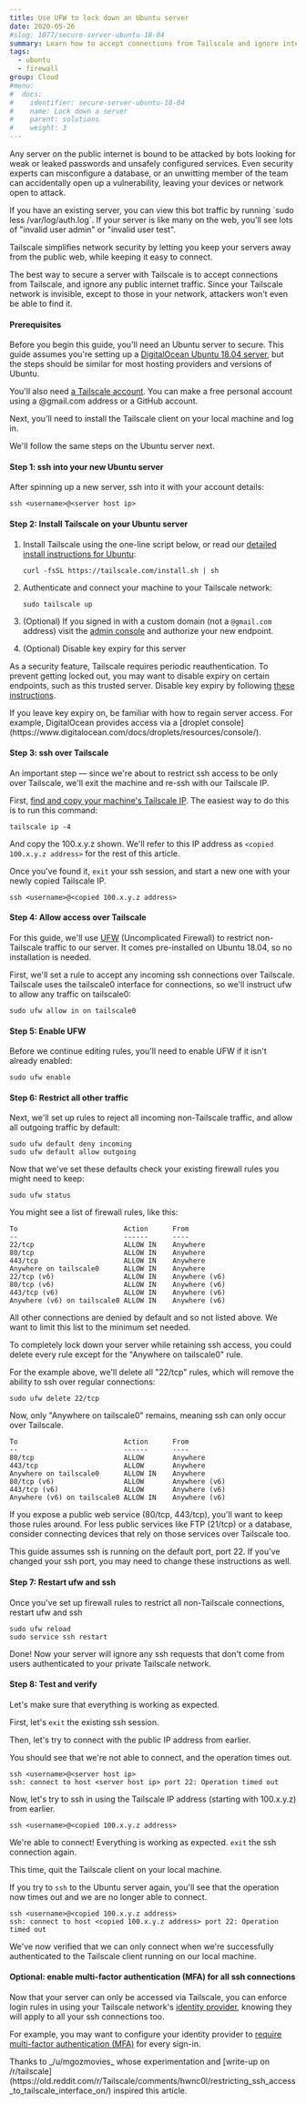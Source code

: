 ```yaml
---
title: Use UFW to lock down an Ubuntu server
date: 2020-05-26
#slug: 1077/secure-server-ubuntu-18-04
summary: Learn how to accept connections from Tailscale and ignore internet traffic to a server.
tags:
  - ubuntu
  - firewall
group: Cloud
#menu:
#  docs:
#    identifier: secure-server-ubuntu-18-04
#    name: Lock down a server
#    parent: solutions
#    weight: 3
---
```


Any server on the public internet is bound to be attacked by bots looking
for weak or leaked passwords and unsafely configured services. Even security
experts can misconfigure a database, or an unwitting member of the team can
accidentally open up a vulnerability, leaving your devices or network open to
attack.

<Note>
  If you have an existing server, you can view this bot traffic by running `sudo less
  /var/log/auth.log`. If your server is like many on the web, you'll see lots of "invalid user
  admin" or "invalid user test".
</Note>

Tailscale simplifies network security by letting you keep your servers away
from the public web, while keeping it easy to connect.

The best way to secure a server with Tailscale is to accept connections from
Tailscale, and ignore any public internet traffic. Since your Tailscale network
is invisible, except to those in your network, attackers won't even be able to
find it.

#### Prerequisites

Before you begin this guide, you'll need an Ubuntu server to secure.
This guide assumes you're setting up a [DigitalOcean Ubuntu 18.04
server](https://www.digitalocean.com/products/linux-distribution/ubuntu/),
but the steps should be similar for most hosting providers and
versions of Ubuntu.

You'll also need [a Tailscale
account](https://login.tailscale.com/start). You can make a free
personal account using a @gmail.com address or a GitHub account.

Next, you'll need to install the Tailscale client on your local machine and log in.

<DownloadTailscale />

We'll follow the same steps on the Ubuntu server next.

#### Step 1: ssh into your new Ubuntu server

After spinning up a new server, ssh into it with your account details:

```
ssh <username>@<server host ip>
```

#### Step 2: Install Tailscale on your Ubuntu server

1. Install Tailscale using the one-line script below, or read our
   [detailed install instructions for Ubuntu][install-ubuntu-18-04]:

   ```
   curl -fsSL https://tailscale.com/install.sh | sh
   ```

1. Authenticate and connect your machine to your Tailscale network:

   ```
   sudo tailscale up
   ```

1. (Optional) If you signed in with a custom domain (not a
   `@gmail.com` address) visit the [admin console][admin] and
   authorize your new endpoint.

1. (Optional) Disable key expiry for this server

As a security feature, Tailscale requires periodic reauthentication.
To prevent getting locked out, you may want to disable expiry on
certain endpoints, such as this trusted server. Disable key expiry by
following [these
instructions](https://tailscale.com/kb/1028/key-expiry).

<Note>
  If you leave key expiry on, be familiar with how to regain server access. For example,
  DigitalOcean provides access via a [droplet
  console](https://www.digitalocean.com/docs/droplets/resources/console/).
</Note>

#### Step 3: ssh over Tailscale

An important step — since we're about to restrict ssh access to be
only over Tailscale, we'll exit the machine and re-ssh with our
Tailscale IP.

First, [find and copy your machine's Tailscale
IP](/kb/1033/ip-and-dns-addresses). The easiest way to do this is to
run this command:

```
tailscale ip -4
```

And copy the 100.x.y.z shown. We'll refer to this IP address as
`<copied 100.x.y.z address>` for the rest of this article.

Once you've found it, `exit` your ssh session, and start a new one
with your newly copied Tailscale IP.

```
ssh <username>@<copied 100.x.y.z address>
```

#### Step 4: Allow access over Tailscale

For this guide, we'll use [UFW](https://help.ubuntu.com/community/UFW)
(Uncomplicated Firewall) to restrict non-Tailscale traffic to our
server. It comes pre-installed on Ubuntu 18.04, so no installation is
needed.

First, we'll set a rule to accept any incoming ssh connections over
Tailscale. Tailscale uses the tailscale0 interface for connections, so
we'll instruct ufw to allow any traffic on tailscale0:

```
sudo ufw allow in on tailscale0
```

#### Step 5: Enable UFW

Before we continue editing rules, you'll need to enable UFW if it
isn't already enabled:

```
sudo ufw enable
```

#### Step 6: Restrict all other traffic

Next, we'll set up rules to reject all incoming non-Tailscale traffic,
and allow all outgoing traffic by default:

```
sudo ufw default deny incoming
sudo ufw default allow outgoing
```

Now that we've set these defaults check your existing firewall rules
you might need to keep:

```
sudo ufw status
```

You might see a list of firewall rules, like this:

```
To                          Action      From
--                          ------      ----
22/tcp                      ALLOW IN    Anywhere
80/tcp                      ALLOW IN    Anywhere
443/tcp                     ALLOW IN    Anywhere
Anywhere on tailscale0      ALLOW IN    Anywhere
22/tcp (v6)                 ALLOW IN    Anywhere (v6)
80/tcp (v6)                 ALLOW IN    Anywhere (v6)
443/tcp (v6)                ALLOW IN    Anywhere (v6)
Anywhere (v6) on tailscale0 ALLOW IN    Anywhere (v6)
```

All other connections are denied by default and so not listed above.
We want to limit this list to the minimum set needed.

To completely lock down your server while retaining ssh access, you
could delete every rule except for the "Anywhere on tailscale0" rule.

For the example above, we'll delete all "22/tcp" rules, which will
remove the ability to ssh over regular connections:

```
sudo ufw delete 22/tcp
```

Now, only "Anywhere on tailscale0" remains, meaning ssh can only occur
over Tailscale.

```
To                          Action      From
--                          ------      ----
80/tcp                      ALLOW       Anywhere
443/tcp                     ALLOW       Anywhere
Anywhere on tailscale0      ALLOW IN    Anywhere
80/tcp (v6)                 ALLOW       Anywhere (v6)
443/tcp (v6)                ALLOW       Anywhere (v6)
Anywhere (v6) on tailscale0 ALLOW IN    Anywhere (v6)
```

If you expose a public web service (80/tcp, 443/tcp), you'll want to
keep those rules around. For less public services like FTP (21/tcp) or
a database, consider connecting devices that rely on those services
over Tailscale too.

<Note>
  This guide assumes ssh is running on the default port, port 22. If you've changed your ssh port,
  you may need to change these instructions as well.
</Note>

#### Step 7: Restart ufw and ssh

Once you've set up firewall rules to restrict all non-Tailscale
connections, restart ufw and ssh

```
sudo ufw reload
sudo service ssh restart
```

Done! Now your server will ignore any ssh requests that don't come
from users authenticated to your private Tailscale network.

#### Step 8: Test and verify

Let's make sure that everything is working as expected.

First, let's `exit` the existing ssh session.

Then, let's try to connect with the public IP address from earlier.

You should see that we're not able to connect, and the operation times
out.

```
ssh <username>@<server host ip>
ssh: connect to host <server host ip> port 22: Operation timed out
```

Now, let's try to ssh in using the Tailscale IP address (starting with
100.x.y.z) from earlier.

```
ssh <username>@<copied 100.x.y.z address>
```

We're able to connect! Everything is working as expected. `exit` the
ssh connection again.

This time, quit the Tailscale client on your local machine.

If you try to `ssh` to the Ubuntu server again, you'll see that the
operation now times out and we are no longer able to connect.

```
ssh <username>@<copied 100.x.y.z address>
ssh: connect to host <copied 100.x.y.z address> port 22: Operation timed out
```

We've now verified that we can only connect when we're successfully
authenticated to the Tailscale client running on our local machine.

#### Optional: enable multi-factor authentication (MFA) for all ssh connections

Now that your server can only be accessed via Tailscale, you can
enforce login rules in using your Tailscale network's [identity
provider](https://tailscale.com/kb/1013/sso-providers), knowing they
will apply to all your ssh connections too.

For example, you may want to configure your identity provider to
[require multi-factor authentication
(MFA)](https://tailscale.com/kb/1075/multi-factor-auth) for every sign-in.

<Note>
  Thanks to _/u/mgozmovies_ whose experimentation and [write-up on
  /r/tailscale](https://old.reddit.com/r/Tailscale/comments/hwnc0l/restricting_ssh_access_to_tailscale_interface_on/)
  inspired this article.
</Note>

[admin]: https://login.tailscale.com/admin
[install-ubuntu-18-04]: https://tailscale.com/download/linux/ubuntu-1804
